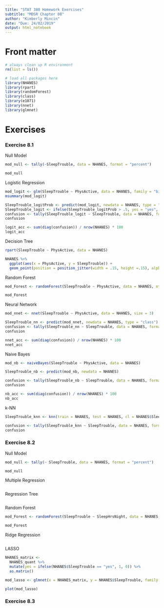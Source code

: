 ```yaml
---
title: "STAT 380 Homework Exercises"
subtitle: "MDSR Chapter 08"
author: "Kimberly Mincin"
date: "Due: 24/02/2019"
output: html_notebook
---
```


# Front matter

```r
# always clean up R environment
rm(list = ls())

# load all packages here
library(NHANES)
library(rpart)
library(randomForest)
library(class)
library(e1071)
library(nnet)
library(glmnet)
```


# Exercises

### Exercise 8.1

Null Model
```r
mod_null <- tally(~SleepTrouble, data = NHANES, format = "percent")

mod_null
```

Logistic Regression
```r
mod_logit <- glm(SleepTrouble ~ PhysActive, data = NHANES, family = "binomial")
msummary(mod_logit)

SleepTrouble_logitProb <- predict(mod_logit, newdata = NHANES, type = "response")
SleepTrouble_logit <- ifelse(SleepTrouble_logitProb > .5, yes = "yes", "no")
confusion <- tally(SleepTrouble_logit ~ SleepTrouble, data = NHANES, format = "count")
confusion

logit_acc <- sum(diag(confusion)) / nrow(NHANES) * 100
logit_acc
```


Decision Tree
```r
rpart(SleepTrouble ~ PhysActive, data = NHANES)
```
```r
NHANES %>%
  ggplot(aes(x = PhysActive, y = SleepTrouble)) +
  geom_point(position = position_jitter(width = .15, height =.15), alpha = .07)
```


Random Forest
```r
mod_Forest <- randomForest(SleepTrouble ~ PhysActive, data = NHANES, ntree = 2000, mtry =2)

mod_Forest
```

Neural Network
```r
mod_nnet <- nnet(SleepTrouble ~ PhysActive, data = NHANES, size = 3)

SleepTrouble_nn <- predict(mod_nnet, newdata = NHANES, type = "class")
confusion <- tally(SleepTrouble_nn ~ SleepTrouble, data = NHANES, format = "count")
confusion

nnet_acc <- sum(diag(confusion)) / nrow(NHANES) * 100
nnet_acc
```

Naive Bayes
```r
mod_nb <- naiveBayes(SleepTrouble ~ PhysActive, data = NHANES)

SleepTrouble_nb <- predict(mod_nb, newdata = NHANES)

confusion <- tally(SleepTrouble_nb ~ SleepTrouble, data = NHANES, format = "count")
confusion

nb_acc <- sum(diag(confusion)) / nrow(NHANES) * 100
nb_acc
```

k-NN
```r
SleepTrouble_knn <- knn(train = NHANES, test = NHANES, cl = NHANES$SleepTrouble, k = 5)

confusion <- tally(SleepTrouble_knn ~ SleepTrouble, data = NHANES, format = "count")
confusion
```


### Exercise 8.2

Null Model
```r
mod_null <- tally(~ SleepTrouble, data = NHANES, format = "percent")

mod_null
```

Multiple Regression
```r

```

Regression Tree
```r

```

Random Forest
```r
mod_Forest <- randomForest(SleepTrouble ~ SleepHrsNight, data = NHANES, ntree = 2000, mtry =2)

mod_Forest
```

Ridge Regression
```r

```

LASSO
```r
NHANES_matrix <-
  NHANES_quant %>%
  mutate(yes = ifelse(NHANES$SleepTrouble == "yes", 1, 0)) %>%
  as.matrix()

mod_lasso <- glmnet(x = NHANES_matrix, y = NHANES$SleepTrouble, family = "binomial", alpha = 1)

plot(mod_lasso)
```



### Exercise 8.3






